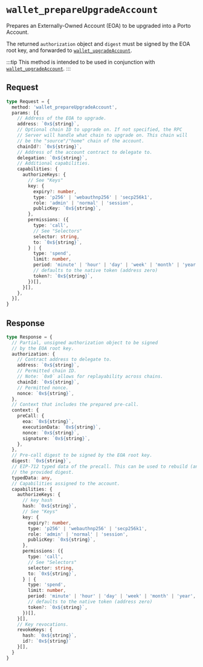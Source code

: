 
# `wallet_prepareUpgradeAccount`

Prepares an Externally-Owned Account (EOA) to be upgraded into a Porto Account. 

The returned `authorization` object and `digest` must be signed by the EOA root key, 
and forwarded to [`wallet_upgradeAccount`](/rpc-server/wallet_upgradeAccount).

:::tip
This method is intended to be used in conjunction with [`wallet_upgradeAccount`](/rpc-server/wallet_upgradeAccount).
:::

<Keys />

## Request

```ts
type Request = {
  method: 'wallet_prepareUpgradeAccount',
  params: [{
    // Address of the EOA to upgrade.
    address: `0x${string}`,
    // Optional chain ID to upgrade on. If not specified, the RPC
    // Server will handle what chain to upgrade on. This chain will
    // be the "source"/"home" chain of the account.
    chainId?: `0x${string}`,
    // Address of the account contract to delegate to.
    delegation: `0x${string}`,
    // Additional capabilities.
    capabilities: {
      authorizeKeys: {
        // See "Keys"
        key: {
          expiry?: number,
          type: 'p256' | 'webauthnp256' | 'secp256k1',
          role: 'admin' | 'normal' | 'session',
          publicKey: `0x${string}`,
        },
        permissions: ({
          type: 'call',
          // See "Selectors"
          selector: string,
          to: `0x${string}`,
        } | {
          type: 'spend',
          limit: number,
          period: 'minute' | 'hour' | 'day' | 'week' | 'month' | 'year',
          // defaults to the native token (address zero)
          token?: `0x${string}`,
        })[],
      }[],
    },
  }],
}
```

## Response

```ts
type Response = {
  // Partial, unsigned authorization object to be signed
  // by the EOA root key.
  authorization: {
    // Contract address to delegate to.
    address: `0x${string}`,
    // Permitted chain ID. 
    // Note: `0x0` allows for replayability across chains.
    chainId: `0x${string}`,
    // Permitted nonce.
    nonce: `0x${string}`,
  },
  // Context that includes the prepared pre-call. 
  context: {
    preCall: {
      eoa: `0x${string}`,
      executionData: `0x${string}`,
      nonce: `0x${string}`,
      signature: `0x${string}`,
    },
  },
  // Pre-call digest to be signed by the EOA root key.
  digest: `0x${string}`,
  // EIP-712 typed data of the precall. This can be used to rebuild (and verify)
  // the provided digest.
  typedData: any,
  // Capabilities assigned to the account.
  capabilities: {
    authorizeKeys: {
      // key hash
      hash: `0x${string}`,
      // See "Keys"
      key: {
        expiry?: number,
        type: 'p256' | 'webauthnp256' | 'secp256k1',
        role: 'admin' | 'normal' | 'session',
        publicKey: `0x${string}`,
      },
      permissions: ({
        type: 'call',
        // See "Selectors"
        selector: string,
        to: `0x${string}`,
      } | {
        type: 'spend',
        limit: number,
        period: 'minute' | 'hour' | 'day' | 'week' | 'month' | 'year',
        // defaults to the native token (address zero)
        token?: `0x${string}`,
      })[],
    }[],
    // Key revocations.
    revokeKeys: {
      hash: `0x${string}`,
      id?: `0x${string}`
    }[],
  }
}
```
